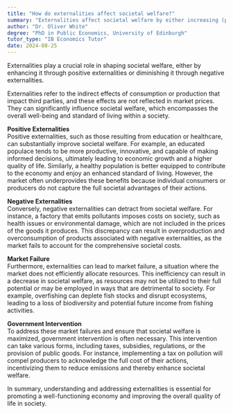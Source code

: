 ```yaml
---
title: "How do externalities affect societal welfare?"
summary: "Externalities affect societal welfare by either increasing (positive externalities) or decreasing (negative externalities) overall societal well-being."
author: "Dr. Oliver White"
degree: "PhD in Public Economics, University of Edinburgh"
tutor_type: "IB Economics Tutor"
date: 2024-08-25
---
```


Externalities play a crucial role in shaping societal welfare, either by enhancing it through positive externalities or diminishing it through negative externalities.

Externalities refer to the indirect effects of consumption or production that impact third parties, and these effects are not reflected in market prices. They can significantly influence societal welfare, which encompasses the overall well-being and standard of living within a society.

**Positive Externalities**  
Positive externalities, such as those resulting from education or healthcare, can substantially improve societal welfare. For example, an educated populace tends to be more productive, innovative, and capable of making informed decisions, ultimately leading to economic growth and a higher quality of life. Similarly, a healthy population is better equipped to contribute to the economy and enjoy an enhanced standard of living. However, the market often underprovides these benefits because individual consumers or producers do not capture the full societal advantages of their actions.

**Negative Externalities**  
Conversely, negative externalities can detract from societal welfare. For instance, a factory that emits pollutants imposes costs on society, such as health issues or environmental damage, which are not included in the prices of the goods it produces. This discrepancy can result in overproduction and overconsumption of products associated with negative externalities, as the market fails to account for the comprehensive societal costs.

**Market Failure**  
Furthermore, externalities can lead to market failure, a situation where the market does not efficiently allocate resources. This inefficiency can result in a decrease in societal welfare, as resources may not be utilized to their full potential or may be employed in ways that are detrimental to society. For example, overfishing can deplete fish stocks and disrupt ecosystems, leading to a loss of biodiversity and potential future income from fishing activities.

**Government Intervention**  
To address these market failures and ensure that societal welfare is maximized, government intervention is often necessary. This intervention can take various forms, including taxes, subsidies, regulations, or the provision of public goods. For instance, implementing a tax on pollution will compel producers to acknowledge the full cost of their actions, incentivizing them to reduce emissions and thereby enhance societal welfare. 

In summary, understanding and addressing externalities is essential for promoting a well-functioning economy and improving the overall quality of life in society.
    